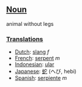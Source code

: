 ==[[Noun]]==

animal without legs

===[[Translation]]s===

*[[Dutch]]: [[slang]] ''f''
*[[French]]: [[serpent]] ''m''
*[[Indonesian]]: [[ular]]
*[[Japanese]]: [[蛇]] (へび, hebi)
*[[Spanish]]: [[serpiente]] ''m''